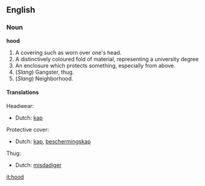 ==English==
===Noun===
'''hood'''

#A covering such as worn over one's head.
#A distinctively coloured fold of material, representing a university degree
#An enclosure which protects something, especially from above.
# (''Slang'') Gangster, thug.
# (''Slang'') Neighborhood.

====Translations====
Headwear:

*Dutch: [[kap]]

Protective cover:
*Dutch: [[kap]], [[beschermingskap]]

Thug:
*Dutch: [[misdadiger]]

[[it:hood]]